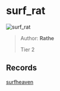 
# surf_rat

![surf_rat](https://raw.githubusercontent.com/Sayt123/SurfMapPics/Maps-and-bonuses/csgo/surf_rat.jpg)

> Author: **Rathe**
>
> Tier 2

## Records

[surfheaven](https://surfheaven.eu/map/surf_rat)
